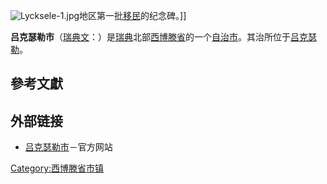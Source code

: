 {{Infobox Kommun
|fullname=Lycksele kommun
|coatofarms=[[File:Lycksele_vapen.svg|100px]]<br /><small>[[Coat_of_arms|Coat of arms]]</small>
|county=[[西博滕省|西博滕省]]
|province=[[拉普兰_(瑞典)|拉普兰]]
|capital=[[吕克瑟勒|吕克瑟勒]]
|map=[[File:Lycksele_Municipality_in_Västerbotten_County.png|200px]] <!-- Another map is Lycksele kommun.png -->
|arearank=第18名
|area=5,930.50<ref name="area">[http://www.scb.se/statistik/MI/MI0802/2008A02/mi0802tab3_2008_eng.xls 瑞典统计局 as of January 1, 2008]</ref>
|arealand=5,560.41<ref name="area"/>
|populationrank=第181名
|population=12,503<ref>[http://www.scb.se/Pages/TableAndChart____228182.aspx 瑞典统计局 as of December 31, 2007]</ref>
|densityrank=第268名
|populationdensity=2.25
|code=2481<ref>[http://www.scb.se/Grupp/regionalt/rg0101/kommunlankod.xls 瑞典统计局]</ref>
|website=[http://www.lycksele.se/templates/Page.aspx?id=6942 www.lycksele.se]
|footnotes=
}}
[[File:Lycksele-1.jpg|thumb]]地区第一批[[移民|移民]]的纪念碑。]]

'''吕克瑟勒市'''（[[瑞典文|瑞典文]]：{{lang|sv|''Lycksele kommun''}}）是[[瑞典|瑞典]]北部[[西博滕省|西博滕省]]的一个[[瑞典自治市|自治市]]。其治所位于[[吕克瑟勒|吕克瑟勒]]。

== 參考文獻 ==

{{reflist}}

== 外部链接 ==
* [https://web.archive.org/web/20091002065858/http://www.lycksele.se/templates/Page.aspx?id=6942 吕克瑟勒市]－官方网站
{{Commonscat|Lycksele|吕克瑟勒市}}

{{Västerbotten County}}

[[Category:西博滕省市镇|Category:西博滕省市镇]]